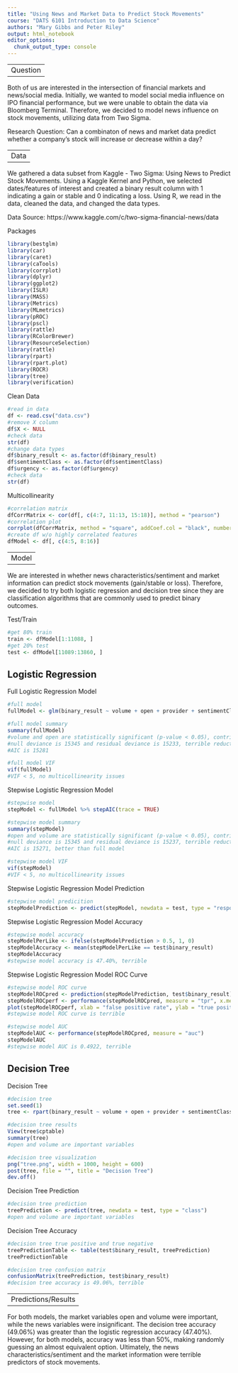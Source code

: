 ```yaml
---
title: "Using News and Market Data to Predict Stock Movements"
course: "DATS 6101 Introduction to Data Science"
authors: "Mary Gibbs and Peter Riley"
output: html_notebook
editor_options: 
  chunk_output_type: console
---
```


--------
Question
--------

Both of us are interested in the intersection of financial markets and news/social media. Initially, we wanted to model social media influence on IPO financial performance, but we were unable to obtain the data via Bloomberg Terminal. Therefore, we decided to model news influence on stock movements, utilizing data from Two Sigma.

Research Question: Can a combinaton of news and market data predict whether a company's stock will increase or decrease within a day?

----
Data  
----

We gathered a data subset from Kaggle - Two Sigma: Using News to Predict Stock Movements. Using a Kaggle Kernel and Python, we selected dates/features of interest and created a binary result column with 1 indicating a gain or stable and 0 indicating a loss. Using R, we read in the data, cleaned the data, and changed the data types. 

Data Source: https://www.kaggle.com/c/two-sigma-financial-news/data

Packages
```r
library(bestglm)
library(car)
library(caret)
library(caTools)
library(corrplot)
library(dplyr)
library(ggplot2)
library(ISLR)
library(MASS)
library(Metrics)
library(MLmetrics)
library(pROC)
library(pscl)
library(rattle)
library(RColorBrewer)
library(ResourceSelection)
library(rattle)
library(rpart)
library(rpart.plot)
library(ROCR)
library(tree)
library(verification)
```

Clean Data
```r
#read in data 
df <- read.csv("data.csv") 
#remove X column
df$X <- NULL 
#check data
str(df)
#change data types
df$binary_result <- as.factor(df$binary_result)
df$sentimentClass <- as.factor(df$sentimentClass)
df$urgency <- as.factor(df$urgency)
#check data
str(df)
```

Multicollinearity
```r
#correlation matrix
dfCorrMatrix <- cor(df[, c(4:7, 11:13, 15:18)], method = "pearson")
#correlation plot 
corrplot(dfCorrMatrix, method = "square", addCoef.col = "black", number.cex = 7/ncol(df))
#create df w/o highly correlated features
dfModel <- df[, c(4:5, 8:16)]
```

-----
Model
-----

We are interested in whether news characteristics/sentiment and market information can predict stock movements (gain/stable or loss). Therefore, we decided to try both logistic regression and decision tree since they are classification algorithms that are commonly used to predict binary outcomes. 

Test/Train
```r
#get 80% train
train <- dfModel[1:11088, ]
#get 20% test
test <- dfModel[11089:13860, ]
```

Logistic Regression
-------------------

Full Logistic Regression Model 
```r
#full model 
fullModel <- glm(binary_result ~ volume + open + provider + sentimentClass + sentimentNegative + sentimentNeutral + sentimentPositive + urgency + firstMentionSentence + bodySize, family = binomial(link = "logit"), data = train)

#full model summary
summary(fullModel)
#volume and open are statistically significant (p-value < 0.05), contribute to model
#null deviance is 15345 and residual deviance is 15233, terrible reduction
#AIC is 15281

#full model VIF
vif(fullModel)
#VIF < 5, no multicollinearity issues
```

Stepwise Logistic Regression Model
```r
#stepwise model
stepModel <- fullModel %>% stepAIC(trace = TRUE)

#stepwise model summary
summary(stepModel)
#open and volume are statistically significant (p-value < 0.05), contribute to model
#null deviance is 15345 and residual deviance is 15237, terrible reduction
#AIC is 15271, better than full model

#stepwise model VIF
vif(stepModel)
#VIF < 5, no multicollinearity issues
```

Stepwise Logistic Regression Model Prediction
```r
#stepwise model predicition
stepModelPrediction <- predict(stepModel, newdata = test, type = "response")
```

Stepwise Logistic Regression Model Accuracy
```r
#stepwise model accuracy
stepModelPerLike <- ifelse(stepModelPrediction > 0.5, 1, 0)
stepModelAccuracy <- mean(stepModelPerLike == test$binary_result)
stepModelAccuracy
#stepwise model accuracy is 47.40%, terrible
```

Stepwise Logistic Regression Model ROC Curve
```r
#stepwise model ROC curve
stepModelROCpred <- prediction(stepModelPrediction, test$binary_result)
stepModelROCperf <- performance(stepModelROCpred, measure = "tpr", x.measure = "fpr")
plot(stepModelROCperf, xlab = "false positive rate", ylab = "true positive rate")
#stepwise model ROC curve is terrible

#stepwise model AUC
stepModelAUC <- performance(stepModelROCpred, measure = "auc")
stepModelAUC
#stepwise model AUC is 0.4922, terrible
```

Decision Tree
-------------

Decision Tree
```r
#decision tree
set.seed(1)
tree <- rpart(binary_result ~ volume + open + provider + sentimentClass + sentimentNegative + sentimentNeutral + sentimentPositive + urgency + firstMentionSentence + bodySize, data = train, control = rpart.control(maxdepth = 6), method = "class")

#decision tree results
View(tree$cptable)
summary(tree)
#open and volume are important variables

#decision tree visualization
png("tree.png", width = 1000, height = 600)
post(tree, file = "", title = "Decision Tree")
dev.off()
```

Decision Tree Prediction
```r
#decision tree prediction
treePrediction <- predict(tree, newdata = test, type = "class")
#open and volume are important variables
```

Decision Tree Accuracy
```r
#decision tree true positive and true negative 
treePredictionTable <- table(test$binary_result, treePrediction) 
treePredictionTable

#decision tree confusion matrix
confusionMatrix(treePrediction, test$binary_result)
#decision tree accuracy is 49.06%, terrible
```

-------------------
Predictions/Results
-------------------

For both models, the market variables open and volume were important, while the news variables were insignificant. The decision tree accuracy (49.06%) was greater than the logistic regression accuracy (47.40%). However, for both models, accuracy was less than 50%, making randomly guessing an almost equivalent option. Ultimately, the news characteristics/sentiment and the market information were terrible predictors of stock movements.
